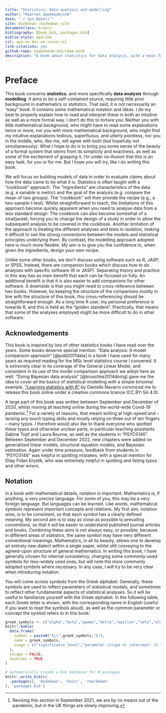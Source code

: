 ```yaml
---
title: "Statistics: Data analysis and modelling"
author: "Maarten Speekenbrink"
date: "`r Sys.Date()`"
site: bookdown::bookdown_site
documentclass: krantz
bibliography: [book.bib, packages.bib]
biblio-style: apalike
csl: apa-no-doi-no-issue.csl
link-citations: yes
github-repo: mspeekenbrink/sdam-book
description: "A book about statistics for data analysis, with a main focus on statistical modelling."
---
```


# Preface {-}

<!-- 
```r
knitr::opts_chunk$set(echo = FALSE,
                      warning = FALSE,
                      message = FALSE,
                      fig.align = "center",
                      out.width="95%")

knitr::opts_hooks$set(echo = function(options) {
  if (options$fig.width < options$fig.height) {
    options$fig.width <- options$fig.height
  }
  options
})

knitr::knit_hooks$set(webgl = rgl::hook_webgl)

library(sdamr)
```

```r
options(digits=3)
pretNum <- function(x) {
  prettyNum(x, big.mark=",")
}
```

-->
This book concerns __statistics__, and more specifically __data analysis__ through __modelling__. It aims to be a self-contained source, requiring little prior background in mathematics or statistics. That said, it is not necessarily an "easy" book. It contains some mathematical notation and ideas. I do my best to properly explain how to read and interpret these in both an intuitive as well as a more formal way. I don't do this to torture you: Neither you with little mathematical background, who might have to read some explanations twice or more, nor you with more mathematical background, who might find my intuitive explanations tedious, superfluous, and utterly pointless, nor you in the middle, who, like me, will agree with both (but hopefully not simultaneously). What I hope to do is to bring you some sense of the beauty of a formal system that stems from its simplicity and exactness, as well as some of the excitement of grasping it. I'm under no illusion that this is an easy task, for you or for me. But I hope you will try, like I do writing this book.

We will focus on building models of data in order to evaluate claims about how the data came to be what it is. Statistics is often taught with a "cookbook" approach. The "ingredients" are characteristics of the data (e.g. a variable is metric) and the goal of the analysis (e.g. compare the mean of two groups). The "cookbook" will then provide the recipe (e.g., a two-sample t-test). Whilst straightforward to teach, the limitations of this approach become quickly apparent when you need to analyse data from a less standard design. The cookbook can also become somewhat of a straitjacket, forcing you to change the design of a study in order to allow the subsequent analysis to be covered in the cookbook. Another limitation of the approach is treating the different analyses and tests in isolation, making it difficult to see the strong connections between the models and statistical principles underlying them. By contrast, the modelling approach adopted here is much more flexible. My aim is to give you the confidence to, when given the ingredients, design your own recipe.

Unlike some other books, we don't discuss using software such as R, JASP, or SPSS. Instead, there are companion books which discuss how to do analyses with specific software (R or JASP). Separating theory and practice in this way has as main benefit that each can be focused on fully. An additional benefit is that it is also easier to add companions for other software. A downside is that you might need to cross-reference between two books. However, by keeping the structure of the companions mostly in line with the structure of this book, this cross-referencing should be straightforward enough. As a long time R user, my personal preference is towards R, and this is held as the "golden standard". Practically, that means that some of the analyses employed might be more difficult to do in other software. 

## Acknowledgements {-}

This book is inspired by lots of other statistics books I have read over the years. Some books deserve special mention. "Data analysis: A model comparison approach" [@judd2011data] is a book I have used for many years as required reading for the MSc level statistics course I convened. It is extremely clear in its coverage of the General Linear Model, and consistent in its use of the model comparison approach we adopt here as well. "Doing Bayesian data analysis" [@kruschke2014doing] gave me the idea to cover all the basics of statistical modelling with a simple binomial example. ["Learning statistics with R"](https://learningstatisticswithr.com/) by Danielle Navarro convinced me to release this book online under a creative commons licence (CC BY-SA 4.0).  

A large part of this book was written between September and December of 2020, whilst moving all teaching online during the world-wide Covid-19 pandemic.^[Revising this section in September 2021, we are by no means out of the pandemic, but in the UK things are slowly improving.] For a variety of reasons, that meant writing at high-speed and -- lacking any touch typing skills and mostly relying on three out of ten fingers -- many typos. I therefore would also like to thank everyone who spotted these typos and otherwise unclear parts, in particular teaching assistants Sabine Topf and Laura Bourne, as well as the students in "PSYC0146". Between September and December 2022, new chapters were added on generalized linear models, structural equation models, and Bayesian estimation. Again under time pressure, feedback from students in "PSYC0146" was helpful in spotting mistakes, with a special mention for Dilay Fidan Erçelik, who was extremely helpful in spotting and listing typos and other errors. 

## Notation {-}

In a book with mathematical details, notation is important. Mathematics is, if anything, a very precise language. For some of you, this may be a very foreign language. But languages can be learned. Like words, mathematical symbols represent important concepts and relations. My first aim, notation wise, is to be consistent, so that each symbol has a clearly defined meaning. My second aim is to stay as close as possible to prevailing conventions, so that it will be easier to understand published journal articles and books. Combining these aims is not always easy, or possible, because in different areas of statistics, the same symbol may have very different conventional meanings. Mathematics, in all its beauty, allows one to develop an entirely new dialect within a single paper, whilst still conveying to the agreed-upon structure of general mathematics. In writing this book, I have generally chosen for internal consistency, changing some commonly-used symbols for less-widely used ones, but will note the more commonly adopted symbols where necessary. In any case, I will try to be very clear when introducing notation.

You will come across symbols from the Greek alphabet. Generally, these symbols are used to reflect parameters of statistical models, and sometimes to reflect other fundamental aspects of statistical analyses. So it will be useful to familiarize yourself with the Greek alphabet. In the following table, each Greek letter is shown, with the corresponding name in English (useful if you want to read the symbols aloud), as well as the common parameter or concept the symbol refers to in this book:

```r
greek_symbols <- c("alpha","beta","gamma","delta","epsilon","zeta","eta","theta","iota","kappa","lambda","mu","nu","xi","pi","rho","sigma","tau","upsilon","phi","chi","psi","omega")
knitr::kable(
  data.frame(
    symbol = paste0("$\\",greek_symbols,"$"),
    name = greek_symbols,
    usage = c("significance level","parameter (slope or intercept) in the General Linear Model","random effect in a linear mixed-effects model","","error","correction factor for non-sphericity","","a parameter in general","","","","mean","","","","correlation","standard deviation","treatment effect (ANOVA)","","","Chi-squared distribution","","")
  ),
  escape = FALSE,
  booktabs = TRUE
)
```

```r
# automatically create a bib database for R packages
knitr::write_bib(c(
  .packages(), 'bookdown', 'knitr', 'rmarkdown'
), 'packages.bib')
```
